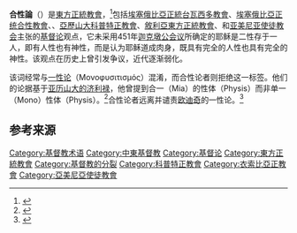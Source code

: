 '''合性論'''（{{Lang-el|Μιαφυσιτισμός}}）是[[東方正統教會|東方正統教會]]，<ref name="ODLA">{{cite book|author=Oliver Nicholson|title=The Oxford Dictionary of Late Antiquity|url=https://books.google.com/books?id=A09WDwAAQBAJ&pg=PA1016|date=19 April 2018|publisher=OUP Oxford|isbn=978-0-19-256246-3|p=1016}}</ref>包括[[埃塞俄比亞正統台瓦西多教會|埃塞俄比亞正統台瓦西多教會]]、[[埃塞俄比亞正统合性教會|埃塞俄比亞正统合性教會]]、{{tsl|en|Eritrean Orthodox Tewahedo Church|厄立特里亚正統台瓦西多教會}}、[[亞歷山大科普特正教會|亞歷山大科普特正教會]]、[[敘利亞東方正統教會|敘利亞東方正統教會]]、{{tsl|en|Indian Orthodox Church|印度正教会}}和[[亚美尼亚使徒教会|亚美尼亚使徒教会]]主张的[[基督论|基督论]]观点，它未采用451年[[迦克墩公会议|迦克墩公会议]]所确定的耶稣是二性存于一人，即有人性也有神性，而是认为耶稣道成肉身，既具有完全的人性也具有完全的神性。该观点在历史上曾引发争议，近代逐渐弱化。

该词经常与[[基督一性论|一性论]]（Μονοφυσιτισμός）混淆，而合性论者则拒绝这一标签。他们的论据基于[[亞歷山大的區利羅|亚历山大的济利禄]]，他曾提到合一（Mia）的性体（Physis）而非单一（Mono）性体（Physis）。<ref>{{cite book|author=Ken Parry|title=The Blackwell Companion to Eastern Christianity|url=https://books.google.com/books?id=fWp9JA3aBvcC|date=10 May 2010|publisher=John Wiley & Sons|isbn=978-1-4443-3361-9|pages=104, 125|access-date=2021-06-30|archive-date=2020-08-03|archive-url=https://web.archive.org/web/20200803232127/https://books.google.com/books?id=fWp9JA3aBvcC|dead-url=no}}</ref>合性论者远离并谴责[[歐迪奇|欧迪奇]]的一性论。<ref>{{cite book|author=John Anthony McGuckin|title=The Encyclopedia of Eastern Orthodox Christianity|url=https://books.google.com/books?id=JmFetR5Wqd8C&pg=PT785|date=15 December 2010|publisher=John Wiley & Sons|isbn=978-1-4443-9254-8|page=785|access-date=2021-06-30|archive-date=2020-11-19|archive-url=https://web.archive.org/web/20201119094704/https://books.google.com/books?id=JmFetR5Wqd8C&pg=PT785|dead-url=no}}</ref>

== 参考来源 ==
{{Reflist}}
[[Category:基督教术语|Category:基督教术语]]
[[Category:中東基督教|Category:中東基督教]]
[[Category:基督论|Category:基督论]]
[[Category:東方正統教會|Category:東方正統教會]]
[[Category:基督教的分裂|Category:基督教的分裂]]
[[Category:科普特正教會|Category:科普特正教會]]
[[Category:衣索比亞正教會|Category:衣索比亞正教會]]
[[Category:亞美尼亞使徒教會|Category:亞美尼亞使徒教會]]